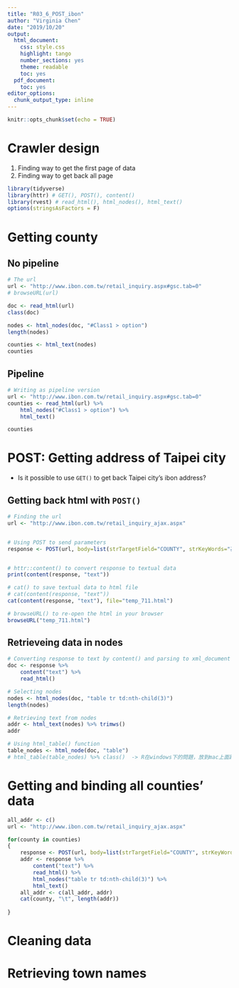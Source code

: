 ```yaml
---
title: "R03_6_POST_ibon"
author: "Virginia Chen"
date: "2019/10/20"
output:
  html_document:
    css: style.css
    highlight: tango
    number_sections: yes
    theme: readable
    toc: yes
  pdf_document:
    toc: yes
editor_options:
  chunk_output_type: inline
---
```


```r
knitr::opts_chunk$set(echo = TRUE)
```

# Crawler design
1. Finding way to get the first page of data
2. Finding way to get back all page



```r
library(tidyverse)
library(httr) # GET(), POST(), content()
library(rvest) # read_html(), html_nodes(), html_text()
options(stringsAsFactors = F)
```


# Getting county

## No pipeline

```r
# The url
url <- "http://www.ibon.com.tw/retail_inquiry.aspx#gsc.tab=0"
# browseURL(url)

doc <- read_html(url)
class(doc)

nodes <- html_nodes(doc, "#Class1 > option")
length(nodes)

counties <- html_text(nodes)
counties
```

## Pipeline
```r

# Writing as pipeline version
url <- "http://www.ibon.com.tw/retail_inquiry.aspx#gsc.tab=0"
counties <- read_html(url) %>%
    html_nodes("#Class1 > option") %>%
    html_text()

counties
```

# POST: Getting address of Taipei city
- Is it possible to use `GET()` to get back Taipei city's ibon address?

## Getting back html with `POST()`
```r
# Finding the url
url <- "http://www.ibon.com.tw/retail_inquiry_ajax.aspx"


# Using POST to send parameters
response <- POST(url, body=list(strTargetField="COUNTY", strKeyWords="基隆市"))


# httr::content() to convert response to textual data
print(content(response, "text"))

# cat() to save textual data to html file
# cat(content(response, "text"))
cat(content(response, "text"), file="temp_711.html")

# browseURL() to re-open the html in your browser
browseURL("temp_711.html")

```

## Retrieveing data in nodes
```r
# Converting response to text by content() and parsing to xml_document by read_html(), assign to var 'doc'
doc <- response %>%
    content("text") %>%
    read_html()

# Selecting nodes
nodes <- html_nodes(doc, "table tr td:nth-child(3)")
length(nodes)

# Retrieving text from nodes
addr <- html_text(nodes) %>% trimws()
addr

# Using html_table() function
table_nodes <- html_node(doc, "table")
# html_table(table_nodes) %>% class()  -> R在windows下的問題，放到mac上面跑是沒問題的...

```



# Getting and binding all counties' data

```r
all_addr <- c()
url <- "http://www.ibon.com.tw/retail_inquiry_ajax.aspx"

for(county in counties)
{
    response <- POST(url, body=list(strTargetField="COUNTY", strKeyWords = county))
    addr <- response %>%
        content("text") %>%
        read_html() %>%
        html_nodes("table tr td:nth-child(3)") %>%
        html_text()
    all_addr <- c(all_addr, addr)
    cat(county, "\t", length(addr))
    
}

```


# Cleaning data

# Retrieving town names 
```r


```

